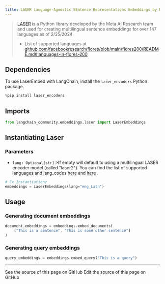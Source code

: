```yaml
---
title: LASER Language-Agnostic SEntence Representations Embeddings by Meta AI
---
```


>[LASER](https://github.com/facebookresearch/LASER/) is a Python library developed by the Meta AI Research team and used for creating multilingual sentence embeddings for over 147 languages as of 2/25/2024
>
>- List of supported languages at [github.com/facebookresearch/flores/blob/main/flores200/README.md#languages-in-flores-200](https://github.com/facebookresearch/flores/blob/main/flores200/README.md#languages-in-flores-200)

## Dependencies

To use LaserEmbed with LangChain, install the `laser_encoders` Python package.

```python
%pip install laser_encoders
```

## Imports

```python
from langchain_community.embeddings.laser import LaserEmbeddings
```

## Instantiating Laser

### Parameters

- `lang: Optional[str]`
        >If empty will default
    to using a multilingual LASER encoder model (called "laser2").
    You can find the list of supported languages and lang_codes [here](https://github.com/facebookresearch/flores/blob/main/flores200/README.md#languages-in-flores-200)
    and [here](https://github.com/facebookresearch/LASER/blob/main/laser_encoders/language_list.py)
.

```python
# Ex Instantiationz
embeddings = LaserEmbeddings(lang="eng_Latn")
```

## Usage

### Generating document embeddings

```python
document_embeddings = embeddings.embed_documents(
    ["This is a sentence", "This is some other sentence"]
)
```

### Generating query embeddings

```python
query_embeddings = embeddings.embed_query("This is a query")
```

---

<CardGroup cols={2}>
  <Card title="View Source" icon="eye" href="https://github.com/langchain-ai/docs/blob/main/src/oss/python/integrations/text_embedding/laser.mdx">
    See the source of this page on GitHub
  </Card>
  <Card title="Edit Source" icon="pen-to-square" href="https://github.com/langchain-ai/docs/edit/main/src/oss/python/integrations/text_embedding/laser.mdx">
    Edit the source of this page on GitHub
  </Card>
</CardGroup>
